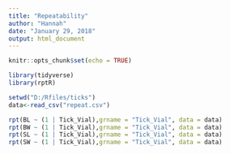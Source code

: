 ```yaml
---
title: "Repeatability"
author: "Hannah"
date: "January 29, 2018"
output: html_document
---
```


```r
knitr::opts_chunk$set(echo = TRUE)
```

```r
library(tidyverse)
library(rptR)
```

```r
setwd("D:/Rfiles/ticks")
data<-read_csv("repeat.csv")

```

```r
rpt(BL ~ (1 | Tick_Vial),grname = "Tick_Vial", data = data)
rpt(BW ~ (1 | Tick_Vial),grname = "Tick_Vial", data = data)
rpt(SL ~ (1 | Tick_Vial),grname = "Tick_Vial", data = data)
rpt(SW ~ (1 | Tick_Vial),grname = "Tick_Vial", data = data)
```


